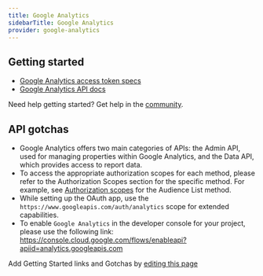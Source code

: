 ```yaml
---
title: Google Analytics
sidebarTitle: Google Analytics
provider: google-analytics
---
```



<Overview />
<PreBuiltTooling provider={providers[pageMetadata.provider]} />
<PreBuiltUseCases />


## Getting started

-   [Google Analytics access token specs](https://cloud.google.com/iam/docs/reference/sts/rest/v1/TopLevel/token#response-body)
-   [Google Analytics API docs](https://developers.google.com/analytics/policy)

<Tip>Need help getting started? Get help in the [community](https://nango.dev/slack).</Tip>

## API gotchas

-   Google Analytics offers two main categories of APIs: the Admin API, used for managing properties within Google Analytics, and the Data API, which provides access to report data.
-   To access the appropriate authorization scopes for each method, please refer to the Authorization Scopes section for the specific method. For example, see [Authorization scopes](https://developers.google.com/analytics/devguides/reporting/data/v1/rest/v1alpha/properties.audienceLists/get#authorization-scopes) for the Audience List method.
-   While setting up the OAuth app, use the `https://www.googleapis.com/auth/analytics` scope for extended capabilities.
-   To enable `Google Analytics` in the developer console for your project, please use the following link: https://console.cloud.google.com/flows/enableapi?apiid=analytics.googleapis.com

<Note>Add Getting Started links and Gotchas by [editing this page](https://github.com/nangohq/nango/tree/master/docs-v2/integrations/all/google-analytics.mdx)</Note>
